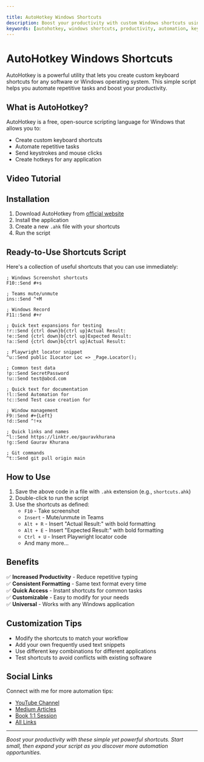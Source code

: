 ```yaml
---

title: AutoHotkey Windows Shortcuts
description: Boost your productivity with custom Windows shortcuts using AutoHotkey. Create keyboard shortcuts for any software or Windows OS level operations.
keywords: [autohotkey, windows shortcuts, productivity, automation, keyboard shortcuts, windows automation, hotkeys]
---
```



# AutoHotkey Windows Shortcuts

AutoHotkey is a powerful utility that lets you create custom keyboard shortcuts for any software or Windows operating system. This simple script helps you automate repetitive tasks and boost your productivity.

## What is AutoHotkey?

AutoHotkey is a free, open-source scripting language for Windows that allows you to:
- Create custom keyboard shortcuts
- Automate repetitive tasks
- Send keystrokes and mouse clicks
- Create hotkeys for any application

## Video Tutorial

<YouTubeEmbed 
  videoId="vc4Kp28fhSA" 
  title="Press less and achieve more - AutoHotkey Tutorial" 
/>

## Installation

1. Download AutoHotkey from [official website](https://www.autohotkey.com/)
2. Install the application
3. Create a new `.ahk` file with your shortcuts
4. Run the script

## Ready-to-Use Shortcuts Script

Here's a collection of useful shortcuts that you can use immediately:

```autohotkey
; Windows Screenshot shortcuts
F10::Send #+s

; Teams mute/unmute
ins::Send ^+M

; Windows Record
F11::Send #+r

; Quick text expansions for testing
!r::Send {ctrl down}b{ctrl up}Actual Result:
!e::Send {ctrl down}b{ctrl up}Expected Result:
!a::Send {ctrl down}b{ctrl up}Actual Result:

; Playwright locator snippet
^u::Send public ILocator Loc => _Page.Locator();

; Common test data
!p::Send SecretPassword
!u::Send test@abcd.com

; Quick text for documentation
!l::Send Automation for 
!c::Send Test case creation for

; Window management
F9::Send #+{Left}
!d::Send ^!+x

; Quick links and names
^l::Send https://linktr.ee/gauravkhurana
!g::Send Gaurav Khurana

; Git commands
^t::Send git pull origin main
```

## How to Use

1. Save the above code in a file with `.ahk` extension (e.g., `shortcuts.ahk`)
2. Double-click to run the script
3. Use the shortcuts as defined:
   - `F10` - Take screenshot
   - `Insert` - Mute/unmute in Teams
   - `Alt + R` - Insert "Actual Result:" with bold formatting
   - `Alt + E` - Insert "Expected Result:" with bold formatting
   - `Ctrl + U` - Insert Playwright locator code
   - And many more...

## Benefits

✅ **Increased Productivity** - Reduce repetitive typing  
✅ **Consistent Formatting** - Same text format every time  
✅ **Quick Access** - Instant shortcuts for common tasks  
✅ **Customizable** - Easy to modify for your needs  
✅ **Universal** - Works with any Windows application  

## Customization Tips

- Modify the shortcuts to match your workflow
- Add your own frequently used text snippets
- Use different key combinations for different applications
- Test shortcuts to avoid conflicts with existing software

## Social Links

Connect with me for more automation tips:
- [YouTube Channel](https://youtube.com/@gauravkhurana)
- [Medium Articles](https://medium.com/@gauravkhuraana)
- [Book 1:1 Session](https://topmate.io/gauravkhurana)
- [All Links](https://linktr.ee/gauravkhurana)

---

*Boost your productivity with these simple yet powerful shortcuts. Start small, then expand your script as you discover more automation opportunities.*
